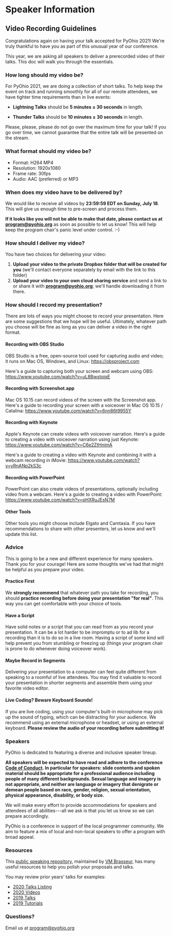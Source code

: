 <Seo title="PyOhio Speaker Information" />

# Speaker Information

## Video Recording Guidelines

Congratulations again on having your talk accepted for PyOhio 2021!
We're truly thankful to have you as part of this unusual year of our
conference.

This year, we are asking all speakers to deliver a prerecorded video of
their talks. This doc will walk you through the essentials.

### How long should my video be?

For PyOhio 2021, we are doing a collection of short talks. To help keep
the event on track and running smoothly for all of our remote attendees,
we have tighter time requirements than in live events:

- **Lightning Talks** should be **5 minutes ± 30 seconds** in length.

- **Thunder Talks** should be **10 minutes ± 30 seconds** in length.

Please, please, please do not go over the maximum time for your talk! If
you go over time, we cannot guarantee that the entire talk will be
presented on the stream.

### What format should my video be?

- Format: H264 MP4
- Resolution: 1920x1080
- Frame rate: 30fps
- Audio: AAC (preferred) or MP3

### When does my video have to be delivered by?

We would like to receive all videos by **23:59:59 EDT on Sunday, July
18**. This will give us enough time to pre-screen and process them.

**If it looks like you will not be able to make that date, please
contact us at <program@pyohio.org>** as soon as possible to let us know!
This will help keep the program chair's panic level under control. :-)

### How should I deliver my video?

You have two choices for delivering your video:

1.  **Upload your video to the private Dropbox folder that will be
    created for you** (we'll contact everyone separately by email with
    the link to this folder)
2.  **Upload your video to your own cloud sharing service** and send a
    link to or share it with **<program@pyohio.org>**; we'll handle
    downloading it from there.

### How should I record my presentation?

There are lots of ways you might choose to record your presentation.
Here are some suggestions that we hope will be useful. Ultimately,
whatever path you choose will be fine as long as you can deliver a video
in the right format.

#### Recording with OBS Studio

OBS Studio is a free, open-source tool used for capturing audio and
video; it runs on Mac OS, Windows, and Linux: <https://obsproject.com>

Here's a guide to capturing both your screen and webcam using OBS:
<https://www.youtube.com/watch?v=uL8BwstqiqE>

#### Recording with Screenshot.app

Mac OS 10.15 can record videos of the screen with the Screenshot app.
Here's a guide to recording your screen with a voiceover in Mac OS 10.15
/ Catalina: <https://www.youtube.com/watch?v=6nn86t9955Y>

#### Recording with Keynote

Apple's Keynote can create videos with voiceover narration. Here's a
guide to creating a video with voiceover narration using just Keynote:
<https://www.youtube.com/watch?v=C6e2ZtHnimA>

Here's a guide to creating a video with Keynote and combining it with a
webcam recording in iMovie:
<https://www.youtube.com/watch?v=yRnANp2kS3c>

#### Recording with PowerPoint

PowerPoint can also create videos of presentations, optionally including
video from a webcam. Here's a guide to creating a video with PowerPoint:
<https://www.youtube.com/watch?v=pHXRuJEsN7M>

#### Other Tools

Other tools you might choose include Elgato and Camtasia. If you have
recommendations to share with other presenters, let us know and we'll
update this list.

### Advice

This is going to be a new and different experience for many speakers.
Thank you for your courage! Here are some thoughts we've had that might
be helpful as you prepare your video.

#### Practice First

We **strongly recommend** that whatever path you take for recording, you
should **practice recording before doing your presentation "for real"**.
This way you can get comfortable with your choice of tools.

#### Have a Script

Have solid notes or a script that you can read from as you record your
presentation. It can be a lot harder to be impromptu or to ad lib for a
recording than it is to do so in a live room. Having a script of some
kind will help prevent you from stumbling or freezing up (things your
program chair is prone to do whenever doing voiceover work).

#### Maybe Record in Segments

Delivering your presentation to a computer can feel quite different from
speaking to a roomful of live attendees. You may find it valuable to
record your presentation in shorter segments and assemble them using
your favorite video editor.

#### Live Coding? Beware Keyboard Sounds!

If you are live coding, using your computer's built-in microphone may
pick up the sound of typing, which can be distracting for your audience.
We recommend using an external microphone or headset, or using an
external keyboard. **Please review the audio of your recording before
submitting it!**

### Speakers

PyOhio is dedicated to featuring a diverse and inclusive speaker lineup.

**All speakers will be expected to have read and adhere to the
conference [Code of Conduct](/conduct). In particular for
speakers: slide contents and spoken material should be appropriate for a
professional audience including people of many different backgrounds.
Sexual language and imagery is not appropriate, and neither are language
or imagery that denigrate or demean people based on race, gender,
religion, sexual orientation, physical appearance, disability, or body
size.**

We will make every effort to provide accommodations for speakers and
attendees of all abilities---all we ask is that you let us know so we
can prepare accordingly.

PyOhio is a conference in support of the local programmer community. We
aim to feature a mix of local and non-local speakers to offer a program
with broad appeal.

### Resources

This [public speaking
repository](https://github.com/vmbrasseur/Public_Speaking), maintained
by [VM Brasseur](https://twitter.com/vmbrasseur), has many useful
resources to help you polish your proposals and talks.

You may review prior years' talks for examples:

- [2020 Talks Listing](https://www.pyohio.org/2020/events/talks/)
- [2020
  Videos](https://www.youtube.com/playlist?list=PL2k6bbM_wgjtGSzPXzUzP3AfVO-o4imbB)
- [2019 Talks](https://www.pyohio.org/2019/events/talks/)
- [2019 Tutorials](https://www.pyohio.org/2019/events/tutorials/)

### Questions?

Email us at <program@pyohio.org>
